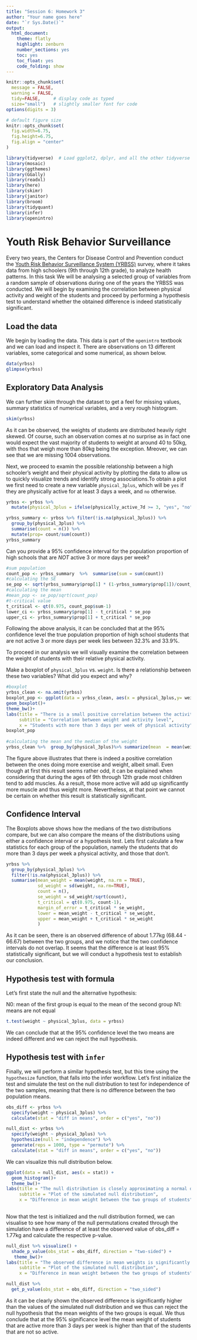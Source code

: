 ```yaml
---
title: "Session 6: Homework 3"
author: "Your name goes here"
date: "`r Sys.Date()`"
output:
  html_document:
    theme: flatly
    highlight: zenburn
    number_sections: yes
    toc: yes
    toc_float: yes
    code_folding: show
---
```



```r
knitr::opts_chunk$set(
  message = FALSE, 
  warning = FALSE, 
  tidy=FALSE,     # display code as typed
  size="small")   # slightly smaller font for code
options(digits = 3)

# default figure size
knitr::opts_chunk$set(
  fig.width=6.75, 
  fig.height=6.75,
  fig.align = "center"
)
```


```r
library(tidyverse)  # Load ggplot2, dplyr, and all the other tidyverse packages
library(mosaic)
library(ggthemes)
library(GGally)
library(readxl)
library(here)
library(skimr)
library(janitor)
library(broom)
library(tidyquant)
library(infer)
library(openintro)
```


# Youth Risk Behavior Surveillance

Every two years, the Centers for Disease Control and Prevention conduct the [Youth Risk Behavior Surveillance System (YRBSS)](https://www.cdc.gov/healthyyouth/data/yrbs/index.htm) survey, where it takes data from high schoolers (9th through 12th grade), to analyze health patterns. In this task We will be analysing a selected group of variables from a random sample of observations during one of the years the YRBSS was conducted. We will begin by examining the correlation between physical activity and weight of the students and proceed by performing a hypothesis test to understand whether the obtained difference is indeed statistically significant.

## Load the data

We begin by loading the data. This data is part of the `openintro` textbook and we can load and inspect it. There are observations on 13 different variables, some categorical and some numerical, as shown below.

```r
data(yrbss)
glimpse(yrbss)
```


## Exploratory Data Analysis

We can further skim through the dataset to get a feel for missing values, summary statistics of numerical variables, and a very rough histogram.

```r
skim(yrbss)
```

As it can be observed, the weights of students are distributed heavily right skewed. Of course, such an observation comes at no surprise as in fact one would expect the vast majority of students to weight at around 40 to 50kg, with thos that weigh more than 80kg being the exception. Mreover, we can see that we are missing 1004 observations.

Next, we proceed to examin the possible relationship between a high schooler’s weight and their physical activity by plotting the data to allow us to quickly visualize trends and identify strong associations.To obtain a plot we first need to create a new variable `physical_3plus`, which will be `yes` if they are physically active for at least 3 days a week, and `no` otherwise.

  
```r
yrbss <- yrbss %>% 
  mutate(physical_3plus = ifelse(physically_active_7d >= 3, "yes", "no"))

yrbss_summary <- yrbss %>% filter(!is.na(physical_3plus)) %>% 
  group_by(physical_3plus) %>% 
  summarise(count = n()) %>% 
  mutate(prop= count/sum(count))
yrbss_summary

```
Can you provide a 95% confidence interval for the population proportion of high schools that are *NOT* active 3 or more days per week?

```r
#sum population
count_pop <- yrbss_summary  %>%  summarise(sum = sum(count))
#calculating the SE
se_pop <- sqrt(yrbss_summary$prop[1] * (1-yrbss_summary$prop[1])/count_pop)
#calculating the mean
#mean_pop <- se_pop/sqrt(count_pop)
#t-critical value
t_critical <- qt(0.975, count_pop$sum-1)
lower_ci <- yrbss_summary$prop[1] - t_critical * se_pop
upper_ci <- yrbss_summary$prop[1] + t_critical * se_pop

```

Following the above analysis, it can be concluded that at the 95% confidence level the true population proportion of high school students that are not active 3 or more days per week lies between 32.3% and 33.9%. 

To proceed in our analysis we will visually examine the correlation between the weight of students with their relative physical activity. 

Make a boxplot of `physical_3plus` vs. `weight`. Is there a relationship between these two variables? What did you expect and why?

```r
#boxplot
yrbss_clean <- na.omit(yrbss)
boxplot_pop <- ggplot(data = yrbss_clean, aes(x = physical_3plus,y= weight)) +
geom_boxplot()+
theme_bw()+
labs(title = "There is a small positive correlation between the activity level of students\nand their weight",
     subtitle = "Correlation between weight and activity level",
     x = "Students with more than 3 days per week of physical activity", y = "Weight (kg)")
boxplot_pop
 
#calculating the mean and the median of the weight
yrbss_clean %>%  group_by(physical_3plus)%>% summarize(mean  = mean(weight), median = median(weight))
```

The figure above illustrates that there is indeed a positive correlation between the ones doing more exercise and weight, albeit small. Even though at first this result seems rather odd, it can be explained when considering that during the ages of 9th through 12th grade most children tend to add muscles. As a result, those more active will add up significantly more muscle and thus weight more.  Nevertheless, at that point we cannot be certain on whether this result is statistically significant.

## Confidence Interval

The Boxplots above shows how the medians of the two distributions compare, but we can also compare the means of the distributions using either a confidence interval or a hypothesis test. Lets first calculate a few statistics for each group of the population, namely the students that do more than 3 days per week a physical activity, and those that don't.


```r
yrbss %>%
  group_by(physical_3plus) %>%
  filter(!is.na(physical_3plus)) %>% 
  summarise(mean_weight = mean(weight, na.rm = TRUE),
            sd_weight = sd(weight, na.rm=TRUE),
            count = n(),
            se_weight = sd_weight/sqrt(count),
            t_critical = qt(0.975, count-1), 
            margin_of_error = t_critical * se_weight,
            lower = mean_weight - t_critical * se_weight,
            upper = mean_weight + t_critical * se_weight
            )

```

As it can be seen, there is an observed difference of about 1.77kg (68.44 - 66.67) between the two groups, and we notice that the two confidence intervals do not overlap. It seems that the difference is at least 95% statistically significant, but we will conduct a hypothesis test to establish our conclusion.

## Hypothesis test with formula

Let's first state the null and the alternative hypothesis:

N0: mean of the first group is equal to the mean of the second group
N1: means are not equal

```r
t.test(weight ~ physical_3plus, data = yrbss)
```
We can conclude that at the 95% confidence level the two means are indeed different and we can reject the null hypothesis.

## Hypothesis test with `infer`

Finally, we will perform a similar hypothesis test, but this time using the `hypothesize` function, that falls into the infer workflow. 
Let's first initialize the test and simulate the test on the null distribution to test for independence of the two samples, meaning that there is no difference between the two population means.

```r
obs_diff <- yrbss %>%
  specify(weight ~ physical_3plus) %>%
  calculate(stat = "diff in means", order = c("yes", "no"))

```

```r
null_dist <- yrbss %>%
  specify(weight ~ physical_3plus) %>%
  hypothesize(null = "independence") %>%
  generate(reps = 1000, type = "permute") %>%
  calculate(stat = "diff in means", order = c("yes", "no"))

```

We can visualize this null distribution below.

```r
ggplot(data = null_dist, aes(x = stat)) +
  geom_histogram()+
  theme_bw()+
labs(title = "The null distribution is closely approximating a normal distribution",
     subtitle = "Plot of the simulated null distribution",
     x = "Difference in mean weight between the two groups of students", y = "Count")
  

```


Now that the test is initialized and the null distribution formed, we can visualise to see how many of the null permutations created through the simulation have a difference of at least the observed value of obs_diff = 1.77kg and calculate the respective p-value.

```r

null_dist %>% visualize() +
  shade_p_value(obs_stat = obs_diff, direction = "two-sided") + 
   theme_bw()+
labs(title = "The observed difference in mean weights is significantly higher than the values of the simulated Null distribution",
     subtitle = "Plot of the simulated null distribution",
     x = "Difference in mean weight between the two groups of students", y = "Count")

null_dist %>%
  get_p_value(obs_stat = obs_diff, direction = "two_sided")


```

As it can be clearly shown the observed difference is significantly higher than the values of the simulated null distribution and we thus can reject the null hypothesis that the mean weights of the two groups is equal. We thus conclude that at the 95% significance level the mean weight of students that are active more than 3 days per week is higher than that of the students that are not so active.
